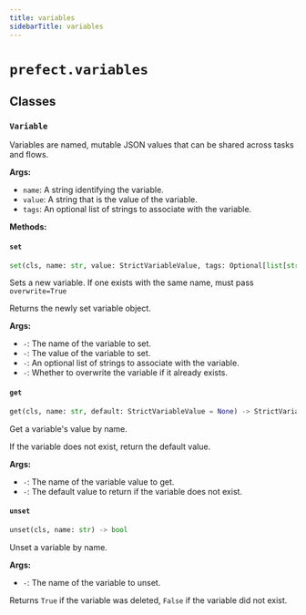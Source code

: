 ```yaml
---
title: variables
sidebarTitle: variables
---
```


# `prefect.variables`

## Classes

### `Variable` <sup><a href="https://github.com/PrefectHQ/prefect/blob/main/src/prefect/variables.py#L14" target="_blank"><Icon icon="github" size="14" /></a></sup>


Variables are named, mutable JSON values that can be shared across tasks and flows.

**Args:**
- `name`: A string identifying the variable.
- `value`: A string that is the value of the variable.
- `tags`: An optional list of strings to associate with the variable.


**Methods:**

#### `set` <sup><a href="https://github.com/PrefectHQ/prefect/blob/main/src/prefect/variables.py#L91" target="_blank"><Icon icon="github" size="14" /></a></sup>

```python
set(cls, name: str, value: StrictVariableValue, tags: Optional[list[str]] = None, overwrite: bool = False) -> 'Variable'
```

Sets a new variable. If one exists with the same name, must pass `overwrite=True`

Returns the newly set variable object.

**Args:**
- `-`: The name of the variable to set.
- `-`: The value of the variable to set.
- `-`: An optional list of strings to associate with the variable.
- `-`: Whether to overwrite the variable if it already exists.


#### `get` <sup><a href="https://github.com/PrefectHQ/prefect/blob/main/src/prefect/variables.py#L171" target="_blank"><Icon icon="github" size="14" /></a></sup>

```python
get(cls, name: str, default: StrictVariableValue = None) -> StrictVariableValue
```

Get a variable's value by name.

If the variable does not exist, return the default value.

**Args:**
- `-`: The name of the variable value to get.
- `-`: The default value to return if the variable does not exist.


#### `unset` <sup><a href="https://github.com/PrefectHQ/prefect/blob/main/src/prefect/variables.py#L231" target="_blank"><Icon icon="github" size="14" /></a></sup>

```python
unset(cls, name: str) -> bool
```

Unset a variable by name.

**Args:**
- `-`: The name of the variable to unset.

Returns `True` if the variable was deleted, `False` if the variable did not exist.


